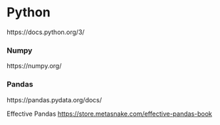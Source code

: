 # Python {.unnumbered}

https://docs.python.org/3/

### Numpy
https://numpy.org/

### Pandas
https://pandas.pydata.org/docs/

Effective Pandas
[https://store.metasnake.com/effective-pandas-book](https://store.metasnake.com/effective-pandas-book)
